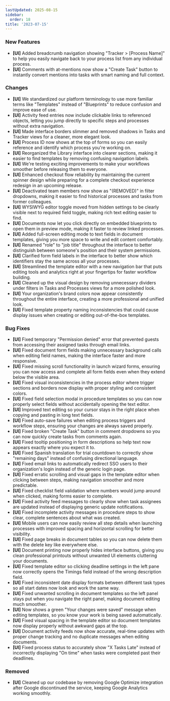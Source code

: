 ```yaml
---
lastUpdated: 2025-08-15
sidebar:
  order: 18
title: '2023-07-15'
---
```


### New Features

- **[UI]** Added breadcrumb navigation showing "Tracker > [Process Name]" to help you easily navigate back to your process list from any individual process.
- **[UI]** Comments with at-mentions now show a "Create Task" button to instantly convert mentions into tasks with smart naming and full context.

### Changes

- **[UI]** We standardized our platform terminology to use more familiar terms like "Templates" instead of "Blueprints" to reduce confusion and improve ease of use.
- **[UI]** Activity feed entries now include clickable links to referenced objects, letting you jump directly to specific steps and processes without extra navigation.
- **[UI]** Made interface borders slimmer and removed shadows in Tasks and Tracker views for a cleaner, more elegant look.
- **[UI]** Process ID now shows at the top of forms so you can easily reference and identify which process you're working on.
- **[UI]** Reorganized the Library interface into clearer sections, making it easier to find templates by removing confusing navigation labels.
- **[UI]** We're testing exciting improvements to make your workflows smoother before releasing them to everyone.
- **[UI]** Enhanced checkout flow reliability by maintaining the current spinner design while preparing for a complete checkout experience redesign in an upcoming release.
- **[UI]** Deactivated team members now show as "(REMOVED)" in filter dropdowns, making it easier to find historical processes and tasks from former colleagues.
- **[UI]** WYSIWYG editor toggle moved from hidden settings to be clearly visible next to required field toggle, making rich text editing easier to find.
- **[UI]** Documents now let you click directly on embedded blueprints to open them in preview mode, making it faster to review linked processes.
- **[UI]** Added full-screen editing mode to text fields in document templates, giving you more space to write and edit content comfortably.
- **[UI]** Renamed "role" to "job title" throughout the interface to better distinguish between someone's position and their system permissions.
- **[UI]** Clarified form field labels in the interface to better show which identifiers stay the same across all your processes.
- **[UI]** Streamlined the template editor with a new navigation bar that puts editing tools and analytics right at your fingertips for faster workflow building.
- **[UI]** Cleaned up the visual design by removing unnecessary dividers under filters in Tasks and Processes views for a more polished look.
- **[UI]** Your organization's brand colors now appear consistently throughout the entire interface, creating a more professional and unified look.
- **[UI]** Fixed template property naming inconsistencies that could cause display issues when creating or editing out-of-the-box templates.

### Bug Fixes

- **[UI]** Fixed temporary "Permission denied" error that prevented guests from accessing their assigned tasks through email links.
- **[UI]** Fixed document form fields making unnecessary background calls when editing field names, making the interface faster and more responsive.
- **[UI]** Fixed missing scroll functionality in launch wizard forms, ensuring you can now access and complete all form fields even when they extend below the visible area.
- **[UI]** Fixed visual inconsistencies in the process editor where trigger sections and borders now display with proper styling and consistent colors.
- **[UI]** Fixed field selection modal in procedure templates so you can now properly select fields without accidentally opening the text editor.
- **[UI]** Improved text editing so your cursor stays in the right place when copying and pasting in long text fields.
- **[UI]** Fixed auto-save failures when editing process triggers and workflow steps, ensuring your changes are always saved properly.
- **[UI]** Fixed broken "Create Task" button in comment dropdowns so you can now quickly create tasks from comments again.
- **[UI]** Fixed tooltip positioning in form descriptions so help text now appears exactly where you expect it to.
- **[UI]** Fixed Spanish translation for trial countdown to correctly show "remaining days" instead of confusing directional language.
- **[UI]** Fixed email links to automatically redirect SSO users to their organization's login instead of the generic login page.
- **[UI]** Fixed erratic scrolling and visual gaps in the template editor when clicking between steps, making navigation smoother and more predictable.
- **[UI]** Fixed checklist field validation where numbers would jump around when clicked, making forms easier to complete.
- **[UI]** Fixed activity feed messages to clearly show when task assignees are updated instead of displaying generic update notifications.
- **[UI]** Fixed incomplete activity messages in procedure steps to show clear, complete sentences about what was created.
- **[UI]** Mobile users can now easily review all step details when launching processes with improved spacing and horizontal scrolling for better visibility.
- **[UI]** Fixed page breaks in document tables so you can now delete them with the delete key like everywhere else.
- **[UI]** Document printing now properly hides interface buttons, giving you clean professional printouts without unwanted UI elements cluttering your documents.
- **[UI]** Fixed template editor so clicking deadline settings in the left pane now correctly opens the Timings field instead of the wrong description field.
- **[UI]** Fixed inconsistent date display formats between different task types so all start dates now look and work the same way.
- **[UI]** Fixed unwanted scrolling in document templates so the left panel stays put when you navigate the right panel, making document editing much smoother.
- **[UI]** Now shows a green "Your changes were saved" message when editing templates, so you know your work is being saved automatically.
- **[UI]** Fixed visual spacing in the template editor so document templates now display properly without awkward gaps at the top.
- **[UI]** Document activity feeds now show accurate, real-time updates with proper change tracking and no duplicate messages when editing documents.
- **[UI]** Fixed process status to accurately show "X Tasks Late" instead of incorrectly displaying "On time" when tasks were completed past their deadlines.

### Removed

- **[UI]** Cleaned up our codebase by removing Google Optimize integration after Google discontinued the service, keeping Google Analytics working smoothly.